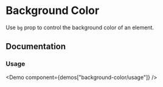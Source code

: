 
# Background Color

Use `bg` prop to control the background color of an element.

<Scale hidePixels hidePreview values="bg" />

## Documentation

### Usage

<Demo component={demos["background-color/usage"]} />
